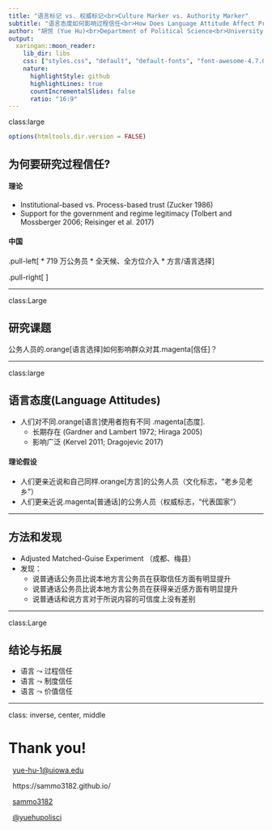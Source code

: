 ---
title: "语言标记 vs. 权威标记<br>Culture Marker vs. Authority Marker"
subtitle: "语言态度如何影响过程信任<br>How Does Language Attitude Affect Process-based Trust?"
author: "胡悦 (Yue Hu)<br>Department of Political Science<br>University of Iowa"
output:
  xaringan::moon_reader:
    lib_dir: libs
    css: ["styles.css", "default", "default-fonts", "font-awesome-4.7.0/css/font-awesome.css"]
    nature:
      highlightStyle: github
      highlightLines: true
      countIncrementalSlides: false
      ratio: "16:9"
---

class:large

```{r setup, include=FALSE}
options(htmltools.dir.version = FALSE)
```

## 为何要研究过程信任?


#### 理论
* Institutional-based vs. Process-based trust (Zucker 1986)
* Support for the government and regime legitimacy (Tolbert and Mossberger 2006; Reisinger et al. 2017)


#### 中国

.pull-left[
* 719 万公务员
* 全天候、全方位介入
* 方言/语言选择
]

.pull-right[
<div>
<img src="image/face2face.jpg" height = 200 />
</div>
]


---

class:Large

## 研究课题

公务人员的.orange[语言选择]如何影响群众对其.magenta[信任]？

---

class:large

## 语言态度(Language Attitudes)

* 人们对不同.orange[语言]使用者抱有不同 .magenta[态度].
    + 长期存在 (Gardner and Lambert 1972; Hiraga 2005)
    + 影响广泛 (Kervel 2011; Dragojevic 2017) 

#### 理论假设

* 人们更亲近说和自己同样.orange[方言]的公务人员（文化标志，“老乡见老乡”）
* 人们更亲近说.magenta[普通话]的公务人员（权威标志，“代表国家”）

---

## 方法和发现

* Adjusted Matched-Guise Experiment （成都、梅县）
* 发现：
    + 说普通话公务员比说本地方言公务员在获取信任方面有明显提升
    + 说普通话公务员比说本地方言公务员在获得亲近感方面有明显提升
    + 说普通话和说方言对于所说内容的可信度上没有差别


---

class:Large

## 结论与拓展


* 语言 $\leadsto$ 过程信任
* 语言 $\leadsto$ 制度信任
* 语言 $\leadsto$ 价值信任

---

class: inverse, center, middle

# Thank you!

<i class="fa fa-envelope fa-lg"></i>&nbsp; [yue-hu-1@uiowa.edu](mailto:yue-hu-1@uiowa.edu)

<i class="fa fa-globe fa-lg"></i>&nbsp; https://sammo3182.github.io/

<i class="fa fa-github fa-lg"></i>&nbsp; [sammo3182](https://github.com/sammo3182)

<i class="fa fa-twitter fa-lg"></i>&nbsp; [@yuehupolisci](https://twitter.com/yuehupolisci)
